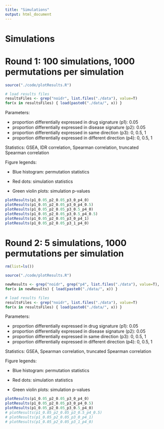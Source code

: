 ```yaml
---
title: "Simulations"
output: html_document
---
```


# Simulations

# Round 1: 100 simulations, 1000 permutations per simulation

```r
source("./code/plotResults.R")

# load results files
resultsFiles <- grep("noidr", list.files("./data"), value=T)
for(x in resultsFiles) { load(paste0("./data/", x)) }
```

Parameters: 

* proportion differentially expressed in drug signature (p1): 0.05
* proportion differentially expressed in disease signature (p2): 0.05
* proportion differentially expressed in same direction (p3): 0, 0.5, 1
* proportion differentially expressed in different direction (p4): 0, 0.5, 1

Statistics: GSEA, IDR correlation, Spearman correlation, truncated Spearman correlation

Figure legends:

* Blue histogram: permutation statistics

* Red dots: simulation statistics

* Green violin plots: simulation p-values
  
```r
plotResults(p1_0.05_p2_0.05_p3_0_p4_0)
plotResults(p1_0.05_p2_0.05_p3_0_p4_0.5)
plotResults(p1_0.05_p2_0.05_p3_0.5_p4_0)
plotResults(p1_0.05_p2_0.05_p3_0.5_p4_0.5)
plotResults(p1_0.05_p2_0.05_p3_0_p4_1)
plotResults(p1_0.05_p2_0.05_p3_1_p4_0)
```

# Round 2: 5 simulations, 1000 permutations per simulation

```r
rm(list=ls())

source("./code/plotResults.R")

newResults <- grep("noidr", grep("p4", list.files("./data"), value=T), invert=T, value=T)
for(x in newResults) { load(paste0("./data/", x)) }

# load results files
resultsFiles <- grep("noidr", list.files("./data"), value=T)
for(x in resultsFiles) { load(paste0("./data/", x)) }
```

Parameters: 

* proportion differentially expressed in drug signature (p1): 0.05
* proportion differentially expressed in disease signature (p2): 0.05
* proportion differentially expressed in same direction (p3): 0, 0.5, 1
* proportion differentially expressed in different direction (p4): 0, 0.5, 1

Statistics: GSEA, Spearman correlation, truncated Spearman correlation

Figure legends:

* Blue histogram: permutation statistics

* Red dots: simulation statistics

* Green violin plots: simulation p-values

```r
plotResults(p1_0.05_p2_0.05_p3_0_p4_0)
plotResults(p1_0.05_p2_0.05_p3_0_p4_0.5)
plotResults(p1_0.05_p2_0.05_p3_0.5_p4_0)
# plotResults(p1_0.05_p2_0.05_p3_0.5_p4_0.5)
# plotResults(p1_0.05_p2_0.05_p3_0_p4_1)
# plotResults(p1_0.05_p2_0.05_p3_1_p4_0)
```
